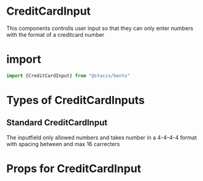 
<Meta title="Components|Forms/Input/CreditCardInput" component={CreditCardInput}/>


# CreditCardInput
This components controlls user input so that they can only enter numbers with the format of a creditcard number

# import

```javascript
import {CreditCardInput} from "@staccx/bento"
```

# Types of CreditCardInputs


## Standard CreditCardInput
The inputfield only allowed numbers and takes number in a 4-4-4-4 format with spacing between and max 16 carrecters


<Preview>
  <Story name="Standard">
   <CreditCardInput label={"CreditCardInput"} />
  </Story>
</Preview>





# Props for CreditCardInput
<Props of={CreditCardInput} />

